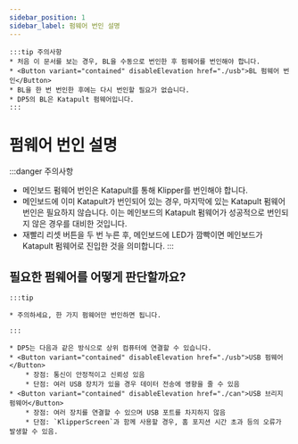 ```yaml
---
sidebar_position: 1
sidebar_label: 펌웨어 번인 설명
---
```







    :::tip 주의사항
    * 처음 이 문서를 보는 경우, BL을 수동으로 번인한 후 펌웨어를 번인해야 합니다.
    * <Button variant="contained" disableElevation href="./usb">BL 펌웨어 번인</Button>
    * BL을 한 번 번인한 후에는 다시 번인할 필요가 없습니다.
    * DP5의 BL은 Katapult 펌웨어입니다.
    :::


# 펌웨어 번인 설명

:::danger 주의사항
* 메인보드 펌웨어 번인은 Katapult를 통해 Klipper를 번인해야 합니다.
* 메인보드에 이미 Katapult가 번인되어 있는 경우, 마지막에 있는 Katapult 펌웨어 번인은 필요하지 않습니다. 이는 메인보드의 Katapult 펌웨어가 성공적으로 번인되지 않은 경우를 대비한 것입니다.
* 재빨리 리셋 버튼을 두 번 누른 후, 메인보드에 LED가 깜빡이면 메인보드가 Katapult 펌웨어로 진입한 것을 의미합니다.
:::

## 필요한 펌웨어를 어떻게 판단할까요?

    :::tip

    * 주의하세요, 한 가지 펌웨어만 번인하면 됩니다.

    :::
    
    * DP5는 다음과 같은 방식으로 상위 컴퓨터에 연결할 수 있습니다.
    * <Button variant="contained" disableElevation href="./usb">USB 펌웨어</Button>
        * 장점: 통신이 안정적이고 신뢰성 있음
        * 단점: 여러 USB 장치가 있을 경우 데이터 전송에 영향을 줄 수 있음
    * <Button variant="contained" disableElevation href="./can">USB 브리지 펌웨어</Button>
        * 장점: 여러 장치를 연결할 수 있으며 USB 포트를 차지하지 않음
        * 단점: `KlipperScreen`과 함께 사용할 경우, 홈 포지션 시간 초과 등의 오류가 발생할 수 있음.
